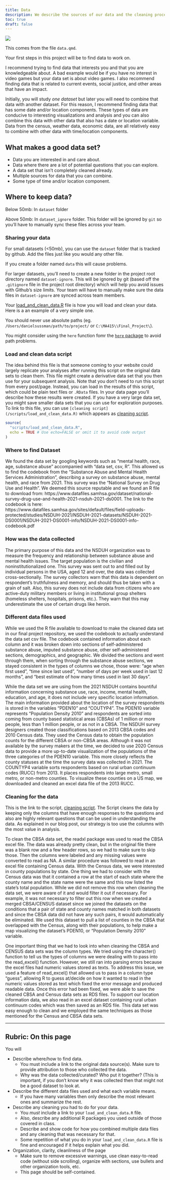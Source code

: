 ```yaml
---
title: Data
description: We describe the sources of our data and the cleaning process.
toc: true
draft: false
---
```


![](images/data-import-cheatsheet-thumbs.png)


This comes from the file `data.qmd`.

Your first steps in this project will be to find data to work on.

I recommend trying to find data that interests you and that you are knowledgeable about. A bad example would be if you have no interest in video games but your data set is about video games. I also recommend finding data that is related to current events, social justice, and other areas that have an impact.


Initially, you will study _one dataset_ but later you will need to combine that data with another dataset. For this reason, I recommend finding data that has some date and/or location components. These types of data are conducive to interesting visualizations and analysis and you can also combine this data with other data that also has a date or location variable.
Data from the census, weather data, economic data, are all relatively easy to combine with other data with time/location components.


## What makes a good data set?

* Data you are interested in and care about.
* Data where there are a lot of potential questions that you can explore.
* A data set that isn't completely cleaned already.
* Multiple sources for data that you can combine.
* Some type of time and/or location component.


## Where to keep data?


Below 50mb: In `dataset` folder

Above 50mb: In `dataset_ignore` folder. This folder will be ignored by `git` so you'll have to manually sync these files across your team.

### Sharing your data


For small datasets (<50mb), you can use the `dataset` folder that is tracked by github. Add the files just like you would any other file.

If you create a folder named `data` this will cause problems.

For larger datasets, you'll need to create a new folder in the project root directory named `dataset-ignore`. This will be ignored by git (based off the `.gitignore` file in the project root directory) which will help you avoid issues with Github's size limits. Your team will have to manually make sure the data files in `dataset-ignore` are synced across team members.

Your [load_and_clean_data.R](/scripts/load_and_clean_data.R) file is how you will load and clean your data. Here is a an example of a very simple one.

You should never use absolute paths (eg. `/Users/danielsussman/path/to/project/` or `C:\MA415\\Final_Project\`).

You might consider using the `here` function fomr the [`here` package](https://here.r-lib.org/articles/here.html) to avoid path problems.

### Load and clean data script

The idea behind this file is that someone coming to your website could largely replicate your analyses after running this script on the original data sets to clean them.
This file might create a derivative data set that you then use for your subsequent analysis.
Note that you don't need to run this script from every post/page.
Instead, you can load in the results of this script, which could be plain text files or `.RData` files. In your data page you'll describe how these results were created. If you have a very large data set, you might save smaller data sets that you can use for exploration purposes.
To link to this file, you can use `[cleaning script](/scripts/load_and_clean_data.R)` which appears as [cleaning script](/scripts/load_and_clean_data.R). 
```r
source(
  "scripts/load_and_clean_data.R",
  echo = TRUE # Use echo=FALSE or omit it to avoid code output  
)
```


### Where to find Dataset
We found the data set by googling keywords such as “mental health, race, age, substance abuse” accompanied with “data set, csv, R”. This allowed us to find the codebook from the “Substance Abuse and Mental Health Services Administration”, describing a survey on substance abuse, mental health, and race from 2021. This survey was the “National Survey on Drug Use and Health”. We deemed this source reputable and we found an R file to download from: https://www.datafiles.samhsa.gov/dataset/national-survey-drug-use-and-health-2021-nsduh-2021-ds0001. 
The link to the codebook is here:  
https://www.datafiles.samhsa.gov/sites/default/files/field-uploads-protected/studies/NSDUH-2021/NSDUH-2021-datasets/NSDUH-2021-DS0001/NSDUH-2021-DS0001-info/NSDUH-2021-DS0001-info-codebook.pdf 

### How was the data collected
The primary purpose of this data and the NSDUH organization was to measure the frequency and relationship between substance abuse and mental health issues. The target population is the civilian and noninstitutionalized one. This survey was sent out to and filled out by individual persons in the USA, aged 12 and over, the data was collected cross-sectionally. The survey collectors warn that this data is dependent on respondent’s truthfulness and memory, and should thus be taken with a grain of salt. Also, this survey does not include data from citizens who are active-duty military members or living in institutional group shelters (homeless shelters, hospitals, prisons, etc.). They warn that this may underestimate the use of certain drugs like heroin. 

### Different data files used 
While we used the R file available to download to make the cleaned data set in our final project repository, we used the codebook to actually understand the data set csv file. The codebook contained information about each column and it was broken down into sections of self-administered substance abuse, imputed substance abuse, other self-administered sections, demographics, and geographic. We divided the sections and went through them, when sorting through the substance abuse sections, we stayed consistent in the types of columns we chose, those were: “age when first used”, “time since last used”, “number of days per week used in last 12 months”, and “best estimate of how many times used in last 30 days”. 

While the data set we are using from the 2021 NSDUH contains bountiful information concerning substance use, race, income, mental health, education, and age, it does not include very specific location information. The main information provided about the location of the survey respondents is stored in the variables "PDEN10" and "COUTYP4". The PDEN10 variable represents "Population Density 2010" and respondents are sorted into coming from county based statistical areas (CBSAs) of 1 million or more people, less than 1 million people, or as not in a CBSA. The NSDUH survey designers created those classifications based on 2013 CBSA codes and 2010 Census data. They used the Census data to obtain the population counts for the different CBSA or non-CBSA areas. Although it was not available by the survey makers at the time, we decided to use 2020 Census data to provide a more up-to-date visualization of the populations of the three categories of the PDEN10 variable. This more closely reflects the county statuses at the time the survey data was collected in 2021. The COUNTYP4 variable sorts respondents based on rural urban continuum codes (RUCC) from 2013. It places respondents into large metro, small metro, or non-metro counties. To visualize these counties on a US map, we downloaded and cleaned an excel data file of the 2013 RUCC.

### Cleaning for the data

This is the link to the script, [cleaning script](/scripts/load_and_clean_data.R). The Script cleans the data by keeping only the columns that have enough responses to the questions and also are highly relevant questions that can be used in understanding the data. As explained in our blog post, our strategy is too use the columns with the most value in analysis.

To clean the CBSA data set, the readxl package was used to read the CBSA excel file. The data was already pretty clean, but in the original file there was a blank row and a few header rows, so we had to make sure to skip those. Then the columns were labeled and any missing values were converted to read as NA. A similar procedure was followed to read in an excel file containing Census data. With the Census data, we were interested in county populations by state. One thing we had to consider with the Census data was that it contained a row at the start of each state where the county name and the state name were the same and this row listed the state’s total population. While we did not remove this row when cleaning the data set, we were aware of it and would filter it out if necessary. For example, it was not necessary to filter out this row when we created a merged CBSA/CENSUS dataset since we joined the datasets on the conditions that a pair of state and county names matched in both datasets and since the CBSA data did not have any such pairs, it would automatically be eliminated. We used this dataset to pull a list of counties in the CBSA that overlapped with the Census, along with their populations, to help make a map visualizing the dataset's PDEN10, or "Population Density 2010" variable.

One important thing that we had to look into when cleaning the CBSA and CENSUS data sets was the column types. We tried using the character() function to tell us the types of columns we were dealing with to pass into the read_excel() function. However, we still ran into parsing errors because the excel files had numeric values stored as texts. To address this issue, we used a feature of read_excel() that allowed us to pass in a column type “guess”, allowing R to guess at/decide on how it wanted to read in the numeric values stored as text which fixed the error message and produced readable data. Once this error had been fixed, we were able to save the cleaned CBSA and Census data sets as RDS files. To support our location information data, we also read in an excel dataset containing rural urban continuum codes which was then saved as an RDS file. This data set was easy enough to clean and we employed the same techniques as those mentioned for the Census and CBSA data sets. 


----

## Rubric: On this page

You will

* Describe where/how to find data.
  * You must include a link to the original data source(s). Make sure to provide attribution to those who collected the data.
  * Why was the data collected/curated? Who put it together? (This is important, if you don't know why it was collected then that might not be a good dataset to look at.
* Describe the different data files used and what each variable means. 
  * If you have many variables then only describe the most relevant ones and summarize the rest.
* Describe any cleaning you had to do for your data.
  * You *must* include a link to your `load_and_clean_data.R` file.
  * Also, describe any additional R packages you used outside of those covered in class.
  * Describe and show code for how you combined multiple data files and any cleaning that was necessary for that.
  * Some repetition of what you do in your `load_and_clean_data.R` file is fine and encouraged if it helps explain what you did.
* Organization, clarity, cleanliness of the page
  * Make sure to remove excessive warnings, use clean easy-to-read code (without side scrolling), organize with sections, use bullets and other organization tools, etc.
  * This page should be self-contained.